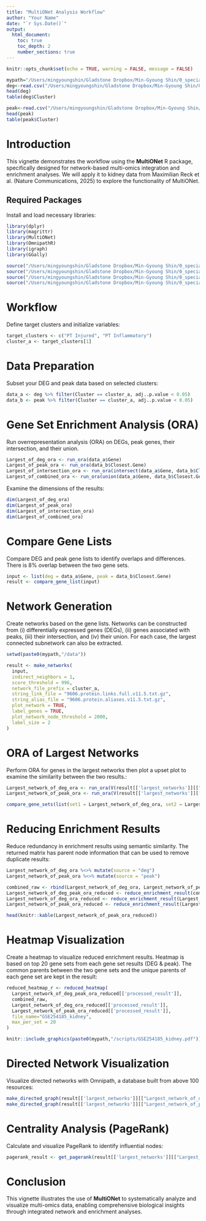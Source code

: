 ```yaml
---
title: "MultiONet Analysis Workflow"
author: "Your Name"
date: "`r Sys.Date()`"
output: 
  html_document:
    toc: true
    toc_depth: 2
    number_sections: true
---
```


```r
knitr::opts_chunk$set(echo = TRUE, warning = FALSE, message = FALSE)
```

```r
mypath="/Users/mingyoungshin/Gladstone Dropbox/Min-Gyoung Shin/0_special topic1/multiOmicsiome"
deg<-read.csv("/Users/mingyoungshin/Gladstone Dropbox/Min-Gyoung Shin/0_special topic1/multiOmicsiome/GSE254185_kidney/data/DEG_per_cluster.csv")
head(deg)
table(deg$Cluster)

peak<-read.csv("/Users/mingyoungshin/Gladstone Dropbox/Min-Gyoung Shin/0_special topic1/multiOmicsiome/GSE254185_kidney/data/top_peak_per_cluster.csv")
head(peak)
table(peak$Cluster)
```

# Introduction

This vignette demonstrates the workflow using the **MultiONet** R package, specifically designed for network-based multi-omics integration and enrichment analyses. We will apply it to kidney data from Maximilian Reck et al. (Nature Communications, 2025) to explore the functionality of MultiONet.

## Required Packages

Install and load necessary libraries:

```r
library(dplyr)
library(magrittr)
library(MultiONet)
library(OmnipathR)
library(igraph)
library(GGally)
```


```r
source("/Users/mingyoungshin/Gladstone Dropbox/Min-Gyoung Shin/0_special topic1/multiOmicsiome/scripts/make_directed_graph.R")
source("/Users/mingyoungshin/Gladstone Dropbox/Min-Gyoung Shin/0_special topic1/multiOmicsiome/scripts/reduced_heatmap.R")
source("/Users/mingyoungshin/Gladstone Dropbox/Min-Gyoung Shin/0_special topic1/multiOmicsiome/scripts/make_networks.R")
source("/Users/mingyoungshin/Gladstone Dropbox/Min-Gyoung Shin/0_special topic1/multiOmicsiome/scripts/reduce_enrichment_result.R")
```
# Workflow

Define target clusters and initialize variables:

```r
target_clusters <- c("PT Injured", "PT Inflammatory")
cluster_a <- target_clusters[1]
```

# Data Preparation

Subset your DEG and peak data based on selected clusters:

```r
data_a <- deg %>% filter(Cluster == cluster_a, adj..p.value < 0.05)
data_b <- peak %>% filter(Cluster == cluster_a, adj..p.value < 0.05)
```

# Gene Set Enrichment Analysis (ORA)

Run overrepresentation analysis (ORA) on DEGs, peak genes, their intersection, and their union.

```r
Largest_of_deg_ora <- run_ora(data_a$Gene)
Largest_of_peak_ora <- run_ora(data_b$Closest.Gene)
Largest_of_intersection_ora <- run_ora(intersect(data_a$Gene, data_b$Closest.Gene))
Largest_of_combined_ora <- run_ora(union(data_a$Gene, data_b$Closest.Gene))
```

Examine the dimensions of the results:

```r
dim(Largest_of_deg_ora)
dim(Largest_of_peak_ora)
dim(Largest_of_intersection_ora)
dim(Largest_of_combined_ora)
```

# Compare Gene Lists

Compare DEG and peak gene lists to identify overlaps and differences. There is 8% overlap between the two gene sets.

```r
input <- list(deg = data_a$Gene, peak = data_b$Closest.Gene)
result <- compare_gene_list(input)
```

# Network Generation

Create networks based on the gene lists. Networks can be constructed from (i) differentially expressed genes (DEGs), (ii) genes associated with peaks, (iii) their intersection, and (iv) their union. For each case, the largest connected subnetwork can also be extracted.

```r
setwd(paste0(mypath,"/data"))

result <- make_networks(
  input,
  indirect_neighbors = 1,
  score_threshold = 996,
  network_file_prefix = cluster_a,
  string_link_file = "9606.protein.links.full.v11.5.txt.gz",
  string_alias_file = "9606.protein.aliases.v11.5.txt.gz",
  plot_network = TRUE,
  label_genes = TRUE,
  plot_network_node_threshold = 2000,
  label_size = 2
)
```

# ORA of Largest Networks

Perform ORA for genes in the largest networks then plot a upset plot to examine the similarity between the two results.:

```r
Largest_network_of_deg_ora <- run_ora(V(result[['largest_networks']][["Largest_network_of_deg_1"]])$name)
Largest_network_of_peak_ora <- run_ora(V(result[['largest_networks']][["Largest_network_of_peak_1"]])$name)

compare_gene_sets(list(set1 = Largest_network_of_deg_ora, set2 = Largest_network_of_peak_ora))
```

# Reducing Enrichment Results

Reduce redundancy in enrichment results using semantic similarity. The returned matrix has parent node information that can be used to remove duplicate results:

```r
Largest_network_of_deg_ora %<>% mutate(source = "deg")
Largest_network_of_peak_ora %<>% mutate(source = "peak")

combined_raw <- rbind(Largest_network_of_deg_ora, Largest_network_of_peak_ora)
Largest_network_of_deg_peak_ora_reduced <- reduce_enrichment_result(combined_raw)
Largest_network_of_deg_ora_reduced <- reduce_enrichment_result(Largest_network_of_deg_ora)
Largest_network_of_peak_ora_reduced <- reduce_enrichment_result(Largest_network_of_peak_ora)

head(knitr::kable(Largest_network_of_peak_ora_reduced))
```

# Heatmap Visualization

Create a heatmap to visualize reduced enrichment results. Heatmap is based on top 20 gene sets from each gene set results (DEG & peak). The common parents between the two gene sets and the unique parents of each gene set are kept in the result:

```r
reduced_heatmap_r <- reduced_heatmap(
  Largest_network_of_deg_peak_ora_reduced[['processed_result']],
  combined_raw,
  Largest_network_of_deg_ora_reduced[['processed_result']],
  Largest_network_of_peak_ora_reduced[['processed_result']],
  file_name="GSE254185_kidney",
  max_per_set = 20
)
```
```r
knitr::include_graphics(paste0(mypath,"/scripts/GSE254185_kidney.pdf"))
```


# Directed Network Visualization

Visualize directed networks with Omnipath, a database built from above 100 resources:

```r
make_directed_graph(result[['largest_networks']][["Largest_network_of_deg_1"]])
make_directed_graph(result[['largest_networks']][["Largest_network_of_peak_1"]])
```

# Centrality Analysis (PageRank)

Calculate and visualize PageRank to identify influential nodes:

```r
pagerank_result <- get_pagerank(result[['largest_networks']][["Largest_network_of_combined_1"]])
```

# Conclusion

This vignette illustrates the use of **MultiONet** to systematically analyze and visualize multi-omics data, enabling comprehensive biological insights through integrated network and enrichment analyses.
